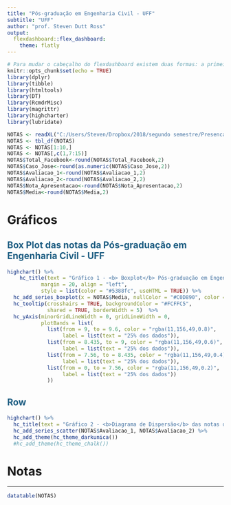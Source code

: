 ```yaml
---
title: "Pós-graduação em Engenharia Civil - UFF"
subtitle: "UFF"
author: "prof. Steven Dutt Ross"
output: 
  flexdashboard::flex_dashboard:
    theme: flatly
---
```


<style>
h2 {color: #1d5d82;}
</style>

```r
# Para mudar o cabeçalho do flexdashboard existem duas formas: a primeira é utilizando o theme do bootstrap (exemplo  theme: flatly). a segunda é abrindo o HTML no notepad++ e procurar pelo codigo navbar-inverse .navbar-nav > li > a,      e fazer a edicao por exemplo navbar-inverse { background-color: #1d5d82;  border-color: #1d5d82;} .navbar-nav > li > a,
knitr::opts_chunk$set(echo = TRUE)
library(dplyr)
library(tibble)
library(htmltools)
library(DT)
library(RcmdrMisc)
library(magrittr)
library(highcharter)
library(lubridate)

NOTAS <- readXL("C:/Users/Steven/Dropbox/2018/segundo semestre/Presenca.xlsx", rownames=FALSE, header=TRUE, na="", sheet="notas", stringsAsFactors=TRUE)
NOTAS <- tbl_df(NOTAS)
NOTAS <- NOTAS[1:10,]
NOTAS <- NOTAS[,c(1,7:15)]
NOTAS$Total_Facebook<-round(NOTAS$Total_Facebook,2)
NOTAS$Caso_Jose<-round(as.numeric(NOTAS$Caso_Jose,2))
NOTAS$Avaliacao_1<-round(NOTAS$Avaliacao_1,2)
NOTAS$Avaliacao_2<-round(NOTAS$Avaliacao_2,2)
NOTAS$Nota_Apresentacao<-round(NOTAS$Nota_Apresentacao,2)
NOTAS$Media<-round(NOTAS$Media,2)
```

Gráficos
================================================================

## Box Plot das notas da Pós-graduação em Engenharia Civil - UFF

```r
highchart() %>% 
    hc_title(text = "Gráfico 1 - <b> Boxplot</b> Pós-graduação em Engenharia Civil - UFF/2018.2",
           margin = 20, align = "left",
           style = list(color = "#5388fc", useHTML = TRUE)) %>% 
  hc_add_series_boxplot(x = NOTAS$Media, nullColor = "#C0D890", color = "#1A237E", name = "Nota") %>% 
  hc_tooltip(crosshairs = TRUE, backgroundColor = "#FCFFC5",
             shared = TRUE, borderWidth = 5)  %>% 
  hc_yAxis(minorGridLineWidth = 0, gridLineWidth = 0,
           plotBands = list(
             list(from = 9, to = 9.6, color = "rgba(11,156,49,0.8)",
                  label = list(text = "25% dos dados")),
             list(from = 8.435, to = 9, color = "rgba(11,156,49,0.6)",
                  label = list(text = "25% dos dados")),
             list(from = 7.56, to = 8.435, color = "rgba(11,156,49,0.4)",
                  label = list(text = "25% dos dados")),
             list(from = 0, to = 7.56, color = "rgba(11,156,49,0.2)",
                  label = list(text = "25% dos dados"))
             ))


```

Row
----------------------------------------------------------------

```r
highchart() %>% 
  hc_title(text = "Gráfico 2 - <b>Diagrama de Dispersão</b> das notas das duas avaliações", style = list(color = "#5388fc", useHTML = TRUE)) %>%
  hc_add_series_scatter(NOTAS$Avaliacao_1, NOTAS$Avaliacao_2) %>%
  hc_add_theme(hc_theme_darkunica())
  #hc_add_theme(hc_theme_chalk())

```



Notas
=======================================================================


-----------------------------------------------------------------------


```r
datatable(NOTAS)
```


